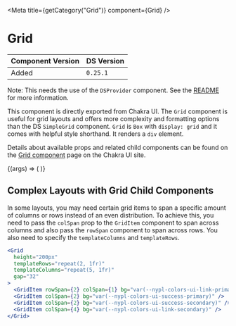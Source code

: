 
<Meta title={getCategory("Grid")} component={Grid} />

# Grid

| Component Version | DS Version |
| ----------------- | ---------- |
| Added             | `0.25.1`   |

Note: This needs the use of the `DSProvider` component. See the
[README](https://nypl.github.io/nypl-design-system/storybook-static/?path=/story/chakra-ui--page#dsprovider)
for more information.

This component is directly exported from Chakra UI. The `Grid` component is
useful for grid layouts and offers more complexity and formatting options than
the DS `SimpleGrid` component. `Grid` is `Box` with `display: grid` and it comes
with helpful style shorthand. It renders a `div` element.

Details about available props and related child components can be found on the
[Grid component](https://chakra-ui.com/docs/layout/grid) page on the Chakra UI site.

<Canvas>
  <Story
    name="Grid"
    args={{
      templateColumns: "repeat(5, 1fr)",
      gap: "l",
    }}
  >
    {(args) => (
      <Grid {...args}>
        <Box w="100%" h="20" bg="brand.primary" />
        <Box w="100%" h="20" bg="brand.secondary" />
        <Box w="100%" h="20" bg="brand.primary" />
        <Box w="100%" h="20" bg="brand.secondary" />
        <Box w="100%" h="20" bg="brand.primary" />
        <Box w="100%" h="20" bg="brand.secondary" />
        <Box w="100%" h="20" bg="brand.primary" />
        <Box w="100%" h="20" bg="brand.secondary" />
        <Box w="100%" h="20" bg="brand.primary" />
        <Box w="100%" h="20" bg="brand.secondary" />
      </Grid>
    )}
  </Story>
</Canvas>

## Complex Layouts with Grid Child Components

In some layouts, you may need certain grid items to span a specific amount of
columns or rows instead of an even distribution. To achieve this, you need to
pass the `colSpan` prop to the `GridItem` component to span across columns and
also pass the `rowSpan` component to span across rows. You also need to specify
the `templateColumns` and `templateRows`.

<Canvas>
  <DSProvider>
    <Grid
      height="200px"
      templateRows="repeat(2, 1fr)"
      templateColumns="repeat(5, 1fr)"
      gap="32"
    >
      <GridItem
        rowSpan={2}
        colSpan={1}
        bg="var(--nypl-colors-ui-link-primary)"
      />
      <GridItem colSpan={2} bg="var(--nypl-colors-ui-success-primary)" />
      <GridItem colSpan={2} bg="var(--nypl-colors-ui-success-secondary)" />
      <GridItem colSpan={4} bg="var(--nypl-colors-ui-link-secondary)" />
    </Grid>
  </DSProvider>
</Canvas>

```jsx
<Grid
  height="200px"
  templateRows="repeat(2, 1fr)"
  templateColumns="repeat(5, 1fr)"
  gap="32"
>
  <GridItem rowSpan={2} colSpan={1} bg="var(--nypl-colors-ui-link-primary)" />
  <GridItem colSpan={2} bg="var(--nypl-colors-ui-success-primary)" />
  <GridItem colSpan={2} bg="var(--nypl-colors-ui-success-secondary)" />
  <GridItem colSpan={4} bg="var(--nypl-colors-ui-link-secondary)" />
</Grid>
```
